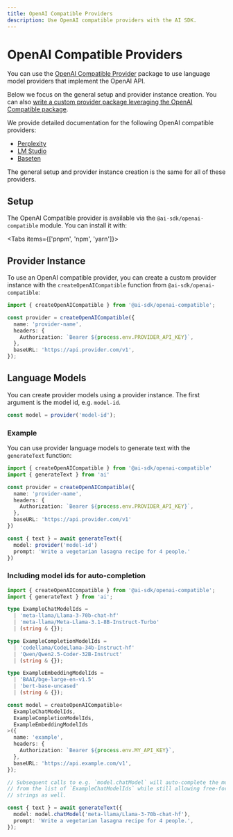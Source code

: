 ```yaml
---
title: OpenAI Compatible Providers
description: Use OpenAI compatible providers with the AI SDK.
---
```


# OpenAI Compatible Providers

You can use the [OpenAI Compatible Provider](https://www.npmjs.com/package/@ai-sdk/openai-compatible) package to use language model providers that implement the OpenAI API.

Below we focus on the general setup and provider instance creation. You can also [write a custom provider package leveraging the OpenAI Compatible package](/providers/openai-compatible-providers/custom-providers).

We provide detailed documentation for the following OpenAI compatible providers:

- [Perplexity](/providers/openai-compatible-providers/perplexity)
- [LM Studio](/providers/openai-compatible-providers/lmstudio)
- [Baseten](/providers/openai-compatible-providers/baseten)

The general setup and provider instance creation is the same for all of these providers.

## Setup

The OpenAI Compatible provider is available via the `@ai-sdk/openai-compatible` module. You can install it with:

<Tabs items={['pnpm', 'npm', 'yarn']}>
  <Tab>
    <Snippet text="pnpm add @ai-sdk/openai-compatible" dark />
  </Tab>
  <Tab>
    <Snippet text="npm install @ai-sdk/openai-compatible" dark />
  </Tab>
  <Tab>
    <Snippet text="yarn add @ai-sdk/openai-compatible" dark />
  </Tab>
</Tabs>

## Provider Instance

To use an OpenAI compatible provider, you can create a custom provider instance with the `createOpenAICompatible` function from `@ai-sdk/openai-compatible`:

```ts
import { createOpenAICompatible } from '@ai-sdk/openai-compatible';

const provider = createOpenAICompatible({
  name: 'provider-name',
  headers: {
    Authorization: `Bearer ${process.env.PROVIDER_API_KEY}`,
  },
  baseURL: 'https://api.provider.com/v1',
});
```

## Language Models

You can create provider models using a provider instance.
The first argument is the model id, e.g. `model-id`.

```ts
const model = provider('model-id');
```

### Example

You can use provider language models to generate text with the `generateText` function:

```ts
import { createOpenAICompatible } from '@ai-sdk/openai-compatible'
import { generateText } from 'ai'

const provider = createOpenAICompatible({
  name: 'provider-name',
  headers: {
    Authorization: `Bearer ${process.env.PROVIDER_API_KEY}`,
  },
  baseURL: 'https://api.provider.com/v1'
})

const { text } = await generateText({
  model: provider('model-id')
  prompt: 'Write a vegetarian lasagna recipe for 4 people.'
})
```

### Including model ids for auto-completion

```ts
import { createOpenAICompatible } from '@ai-sdk/openai-compatible';
import { generateText } from 'ai';

type ExampleChatModelIds =
  | 'meta-llama/Llama-3-70b-chat-hf'
  | 'meta-llama/Meta-Llama-3.1-8B-Instruct-Turbo'
  | (string & {});

type ExampleCompletionModelIds =
  | 'codellama/CodeLlama-34b-Instruct-hf'
  | 'Qwen/Qwen2.5-Coder-32B-Instruct'
  | (string & {});

type ExampleEmbeddingModelIds =
  | 'BAAI/bge-large-en-v1.5'
  | 'bert-base-uncased'
  | (string & {});

const model = createOpenAICompatible<
  ExampleChatModelIds,
  ExampleCompletionModelIds,
  ExampleEmbeddingModelIds
>({
  name: 'example',
  headers: {
    Authorization: `Bearer ${process.env.MY_API_KEY}`,
  },
  baseURL: 'https://api.example.com/v1',
});

// Subsequent calls to e.g. `model.chatModel` will auto-complete the model id
// from the list of `ExampleChatModelIds` while still allowing free-form
// strings as well.

const { text } = await generateText({
  model: model.chatModel('meta-llama/Llama-3-70b-chat-hf'),
  prompt: 'Write a vegetarian lasagna recipe for 4 people.',
});
```
